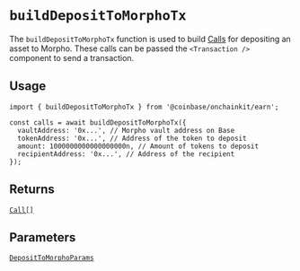 # `buildDepositToMorphoTx`

The `buildDepositToMorphoTx` function is used to build [Calls](/transaction/types#calls) for depositing an asset to Morpho. These calls can be passed the `<Transaction />` component to send a transaction.

## Usage

```tsx twoslash [code]
import { buildDepositToMorphoTx } from '@coinbase/onchainkit/earn';

const calls = await buildDepositToMorphoTx({
  vaultAddress: '0x...', // Morpho vault address on Base
  tokenAddress: '0x...', // Address of the token to deposit
  amount: 1000000000000000000n, // Amount of tokens to deposit 
  recipientAddress: '0x...', // Address of the recipient
});
```

## Returns

[`Call[]`](/transaction/types#calls)

## Parameters

[`DepositToMorphoParams`](/earn/types#deposittomorphoparams)